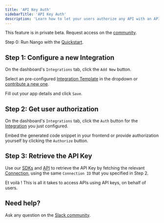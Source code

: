 ```yaml
---
title: 'API Key Auth'
sidebarTitle: 'API Key Auth'
description: 'Learn how to let your users authorize any API with an API key in minutes.'
---
```


<Note>This feature is in private beta. Request access on the [community](https://nango.dev/slack).</Note>

Step 0: Run Nango with the [Quickstart](/quickstart).

## Step 1: Configure a new Integration

On the dashboard's `Integrations` tab, click the `Add New` button.

Select an pre-configured [Integration Template](/core-concepts#templates) in the dropdown or [contribute a new one](/contribute).

Fill out your app details and click `Save`.

## Step 2: Get user authorization

On the dashboard's `Integrations` tab, click the `Auth` button for the [Integration](/core-concepts#integrations) you just configured.

Embed the generated code snippet in your frontend or provide authorization yourself by clicking the `Authorize` button.

## Step 3: Retrieve the API Key

Use our [SDKs](/sdks) and [API](/api-reference) to retrieve the API Key by fetching the relevant [Connection](/core-concepts#connections), using the same `Connection ID` that you specified in Step 2.

Et voilà ! This is all it takes to access APIs using API keys, on behalf of users.

## Need help?

Ask any question on the [Slack community](https://nango.dev/slack).
